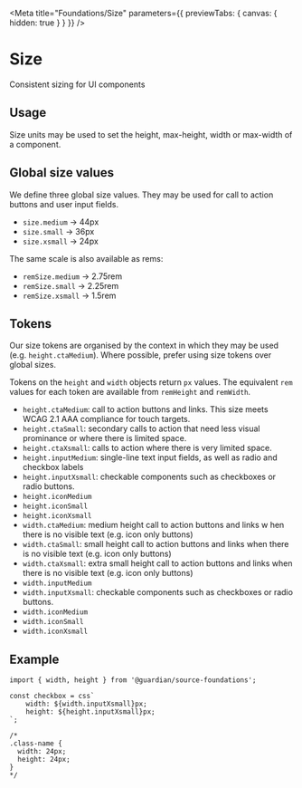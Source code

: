 
<Meta
	title="Foundations/Size"
	parameters={{ previewTabs: { canvas: { hidden: true } } }}
/>

# Size

Consistent sizing for UI components

## Usage

Size units may be used to set the height, max-height, width or max-width of a
component.

## Global size values

We define three global size values. They may be used for call to action buttons
and user input fields.

-   `size.medium` -> 44px
-   `size.small` -> 36px
-   `size.xsmall` -> 24px

The same scale is also available as rems:

-   `remSize.medium` -> 2.75rem
-   `remSize.small` -> 2.25rem
-   `remSize.xsmall` -> 1.5rem

## Tokens

Our size tokens are organised by the context in which they may be used (e.g.
`height.ctaMedium`). Where possible, prefer using size tokens over global sizes.

Tokens on the `height` and `width` objects return `px` values. The equivalent
`rem` values for each token are available from `remHeight` and `remWidth`.

-   `height.ctaMedium`: call to action buttons and links. This size
    meets WCAG 2.1 AAA compliance for touch targets.
-   `height.ctaSmall`: secondary calls to action that need less visual
    prominance or where there is limited space.
-   `height.ctaXsmall`: calls to action where there is very
    limited space.
-   `height.inputMedium`: single-line text input fields, as well as
    radio and checkbox labels
-   `height.inputXsmall`: checkable components such as checkboxes or
    radio buttons.
-   `height.iconMedium`
-   `height.iconSmall`
-   `height.iconXsmall`
-   `width.ctaMedium`: medium height call to action buttons and links w
    hen there is no visible text (e.g. icon only buttons)
-   `width.ctaSmall`: small height call to action buttons and links when
    there is no visible text (e.g. icon only buttons)
-   `width.ctaXsmall`: extra small height call to action buttons and
    links when there is no visible text (e.g. icon only buttons)
-   `width.inputMedium`
-   `width.inputXsmall`: checkable components such as checkboxes or
    radio buttons.
-   `width.iconMedium`
-   `width.iconSmall`
-   `width.iconXsmall`

## Example

```tsx
import { width, height } from '@guardian/source-foundations';

const checkbox = css`
	width: ${width.inputXsmall}px;
	height: ${height.inputXsmall}px;
`;

/*
.class-name {
  width: 24px;
  height: 24px;
}
*/
```
